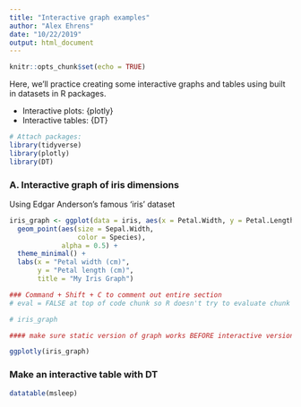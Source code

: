 ```yaml
---
title: "Interactive graph examples"
author: "Alex Ehrens"
date: "10/22/2019"
output: html_document
---
```


```r
knitr::opts_chunk$set(echo = TRUE)
```

Here, we'll practice creating some interactive graphs and tables using built in datasets in R packages.

- Interactive plots: {plotly}
- Interactive tables: {DT}

```r
# Attach packages:
library(tidyverse)
library(plotly)
library(DT)

```

### A. Interactive graph of iris dimensions

Using Edgar Anderson's famous 'iris' dataset

```r

iris_graph <- ggplot(data = iris, aes(x = Petal.Width, y = Petal.Length)) +
  geom_point(aes(size = Sepal.Width,
                 color = Species),
             alpha = 0.5) +
  theme_minimal() +
  labs(x = "Petal width (cm)",
       y = "Petal length (cm)",
       title = "My Iris Graph")

### Command + Shift + C to comment out entire section
# eval = FALSE at top of code chunk so R doesn't try to evaluate chunk when knitting

# iris_graph

#### make sure static version of graph works BEFORE interactive version

ggplotly(iris_graph)

```

### Make an interactive table with DT

```r
datatable(msleep)
```

